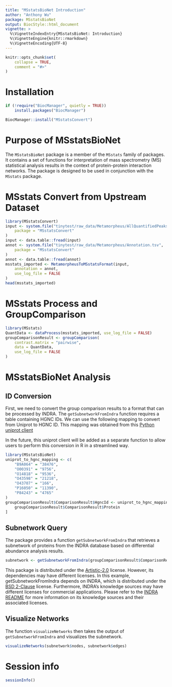 ```yaml
---
title: "MSstatsBioNet Introduction"
author: "Anthony Wu"
package: MSstatsBioNet
output: BiocStyle::html_document
vignette: >
  %\VignetteIndexEntry{MSstatsBioNet: Introduction}
  %\VignetteEngine{knitr::rmarkdown}
  %\VignetteEncoding{UTF-8}
---
```


```r
knitr::opts_chunk$set(
    collapse = TRUE,
    comment = "#>"
)
```


# Installation

```r
if (!require("BiocManager", quietly = TRUE))
    install.packages("BiocManager")

BiocManager::install("MSstatsConvert")
```

# Purpose of MSstatsBioNet

The `MSstatsBioNet` package is a member of the `MSstats` family of packages.
It contains a set of functions for interpretation of mass spectrometry (MS) 
statistical analysis results in the context of protein-protein interaction 
networks. The package is designed to be used in conjunction with the 
`MSstats` package.

# MSstats Convert from Upstream Dataset

```r
library(MSstatsConvert)
input <- system.file("tinytest/raw_data/Metamorpheus/AllQuantifiedPeaks.tsv",
    package = "MSstatsConvert"
)
input <- data.table::fread(input)
annot <- system.file("tinytest/raw_data/Metamorpheus/Annotation.tsv",
    package = "MSstatsConvert"
)
annot <- data.table::fread(annot)
msstats_imported <- MetamorpheusToMSstatsFormat(input,
    annotation = annot,
    use_log_file = FALSE
)
head(msstats_imported)
```

# MSstats Process and GroupComparison

```r
library(MSstats)
QuantData <- dataProcess(msstats_imported, use_log_file = FALSE)
groupComparisonResult <- groupComparison(
    contrast.matrix = "pairwise",
    data = QuantData,
    use_log_file = FALSE
)
```

# MSstatsBioNet Analysis

## ID Conversion

First, we need to convert the group comparison results to a format that can be
processed by INDRA.  The `getSubnetworkFromIndra` function requires a table 
containing HGNC IDs.  We can use the following mapping to convert from Uniprot
to HGNC ID.  This mapping was obtained from this 
[Python uniprot client](https://indra.readthedocs.io/en/docstrings/modules/databases/index.html#indra.databases.hgnc_client.get_hgnc_id)

In the future, this uniprot client will be added as a separate function to allow
users to perform this conversion in R in a streamlined way.

```r
library(MSstatsBioNet)
uniprot_to_hgnc_mapping <- c(
    "B9A064" = "38476",
    "O00391" = "9756",
    "O14818" = "9536",
    "O43598" = "21218",
    "O43707" = "166",
    "P16050" = "11390",
    "P84243" = "4765"
)
groupComparisonResult$ComparisonResult$HgncId <- uniprot_to_hgnc_mapping[
    groupComparisonResult$ComparisonResult$Protein
]
```

## Subnetwork Query

The package provides a function `getSubnetworkFromIndra` that retrieves a
subnetwork of proteins from the INDRA database based on differential abundance
analysis results.  

```r
subnetwork <- getSubnetworkFromIndra(groupComparisonResult$ComparisonResult)
```

This package is distributed under the [Artistic-2.0](https://opensource.org/licenses/Artistic-2.0) license.  However, its dependencies may have different licenses.  In this example, getSubnetworkFromIndra depends on INDRA, which is distributed under the [BSD 2-Clause](https://opensource.org/license/bsd-2-clause) license.  Furthermore, INDRA's knowledge sources may have different licenses for commercial applications.  Please refer to the [INDRA README](https://github.com/sorgerlab/indra?tab=readme-ov-file#indra-modules) for more information on its knowledge sources and their associated licenses.


## Visualize Networks

The function `visualizeNetworks` then takes the output of 
`getSubnetworkFromIndra` and visualizes the subnetwork.

```r
visualizeNetworks(subnetwork$nodes, subnetwork$edges)
```



# Session info

```r
sessionInfo()
```
